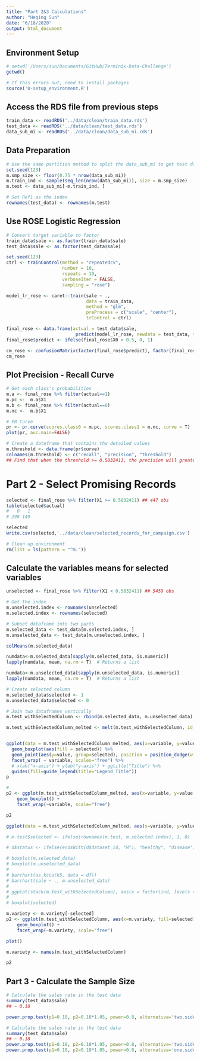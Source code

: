 ```yaml
---
title: "Part 2&3 Calculations"
author: "Heqing Sun"
date: "6/18/2020"
output: html_document
---
```


## Environment Setup
```r
# setwd('/Users/sun/Documents/GitHub/Terminix-Data-Challenge')
getwd()

# If this errors out, need to install packages
source('0-setup_environment.R')
```

## Access the RDS file from previous steps
```r
train_data <- readRDS('../data/clean/train_data.rds')
test_data <- readRDS('../data/clean/test_data.rds')
data_sub_mi <- readRDS('../data/clean/data_sub_mi.rds')
```

## Data Preparation
```r
# Use the same partition method to split the data_sub_mi to get test data index
set.seed(123)
m.smp_size <- floor(0.75 * nrow(data_sub_mi))
m.train_ind <- sample(seq_len(nrow(data_sub_mi)), size = m.smp_size)
m.test <- data_sub_mi[-m.train_ind, ]

# Set Ref1 as the index
rownames(test_data) <- rownames(m.test)
```

## Use ROSE Logistic Regression
```r
# Convert target variable to factor
train_data$sale <- as.factor(train_data$sale)
test_data$sale <- as.factor(test_data$sale)

set.seed(123)
ctrl <- trainControl(method = "repeatedcv", 
                     number = 10, 
                     repeats = 10, 
                     verboseIter = FALSE,
                     sampling = "rose")

model_lr_rose <- caret::train(sale ~ .,
                              data = train_data,
                              method = "glm",
                              preProcess = c("scale", "center"),
                              trControl = ctrl)

final_rose <- data.frame(actual = test_data$sale,
                          predict(model_lr_rose, newdata = test_data, type = "prob"))
final_rose$predict <- ifelse(final_rose$X0 > 0.5, 0, 1)

cm_rose <- confusionMatrix(factor(final_rose$predict), factor(final_rose$actual), positive = "1")
cm_rose
```

## Plot Precision - Recall Curve
```r
# Get each class's probabilities
m.a <- final_rose %>% filter(actual==1)
m.pc <-  m.a$X1
m.b <- final_rose %>% filter(actual==0)
m.nc <-  m.b$X1

# PR Curve
pr <- pr.curve(scores.class0 = m.pc, scores.class1 = m.nc, curve = T)
plot(pr, auc.main=FALSE)

# Create a dateframe that contains thw detailed values
m.threshold <- data.frame(pr$curve)
colnames(m.threshold) <- c("recall", "precision", "threshold")
## Find that when the threshold >= 0.5832411, the precision will greater than 1/3
```

# Part 2 - Select Promising Records
```r
selected <- final_rose %>% filter(X1 >= 0.5832411) ## 447 obs
table(selected$actual)
#   0   1 
# 298 149 

selected
write.csv(selected,'../data/clean/selected_records_for_campaign.csv')

# Clean up environment
rm(list = ls(pattern = "^m."))
```

## Calculate the variables means for selected variables
```r
unselected <- final_rose %>% filter(X1 < 0.5832411) ## 5459 obs

# Get the index
m.unselected.index <- rownames(unselected)
m.selected.index <- rownames(selected)

# Subset dataframe into two parts
m.selected_data <- test_data[m.selected.index, ]
m.unselected_data <- test_data[m.unselected.index, ]

colMeans(m.selected_data)

numdata<-m.selected_data[sapply(m.selected_data, is.numeric)]  
lapply(numdata, mean, na.rm = T)  # Returns a list  

numdata<-m.unselected_data[sapply(m.unselected_data, is.numeric)]  
lapply(numdata, mean, na.rm = T)  # Returns a list  

# Create selected column
m.selected_data$selected <- 1
m.unselected_data$selected <- 0

# Join two dataframes vertically
m.test_withSelectedColumn <- rbind(m.selected_data, m.unselected_data)

m.test_withSelectedColumn_melted <- melt(m.test_withSelectedColumn, id.var = "selected")


ggplot(data = m.test_withSelectedColumn_melted, aes(x=variable, y=value)) %>% 
  geom_boxplot(aes(fill = selected)) %>% 
  geom_point(aes(y=value, group=selected), position = position_dodge(width=0.75)) %>% 
  facet_wrap( ~ variable, scales="free") %>% 
  # xlab("x-axis") + ylab("y-axis") + ggtitle("Title") %>% 
  guides(fill=guide_legend(title="Legend_Title"))
p 

#
p2 <- ggplot(m.test_withSelectedColumn_melted, aes(x=variable, y=value, fill=selected)) + 
    geom_boxplot() +
    facet_wrap(~variable, scale="free")

p2

ggplot(data = m.test_withSelectedColumn_melted, aes(x=variable, y=value)) + geom_boxplot(aes(fill=selected))

# m.test$selected <- ifelse(rownames(m.test, m.selected.index), 1, 0)

# d$status <- ifelse(endsWith(d$dataset_id, "H"), "healthy", "disease")

# boxplot(m.selected_data)
# boxplot(m.unselected_data)
# 
# barchart(as.kcca(k5, data = df))
# barchart(sale ~ ., m.unselected_data)
# 
# ggplot(stack(m.test_withSelectedColumn), aes(x = factor(ind, levels = names(selected)), y = values)) + geom_boxplot()
# 
# boxplot(selected)

m.variety <- m.variety[-selected]
p2 <- ggplot(m.test_withSelectedColumn, aes(x=m.variety, fill=selected)) + 
    geom_boxplot() +
    facet_wrap(~m.variety, scale="free")

plot()

m.variety <- names(m.test_withSelectedColumn)

p2
```

## Part 3 - Calculate the Sample Size
```r
# Calculate the sales rate in the test data
summary(test_data$sale)
## ~ 0.18

power.prop.test(p1=0.18, p2=0.18*1.05, power=0.8, alternative='two.sided', sig.level=0.1)
```

```r
# Calculate the sales rate in the test data
summary(test_data$sale)
## ~ 0.18
power.prop.test(p1=0.18, p2=0.18*1.05, power=0.8, alternative='two.sided', sig.level=0.05)
power.prop.test(p1=0.18, p2=0.18*1.05, power=0.8, alternative='one.sided', sig.level=0.1)
```